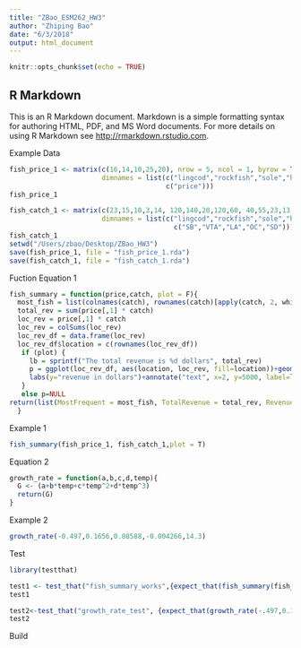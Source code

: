 ```yaml
---
title: "ZBao_ESM262_HW3"
author: "Zhiping Bao"
date: "6/3/2018"
output: html_document
---
```


```r
knitr::opts_chunk$set(echo = TRUE)
```

## R Markdown

This is an R Markdown document. Markdown is a simple formatting syntax for authoring HTML, PDF, and MS Word documents. For more details on using R Markdown see <http://rmarkdown.rstudio.com>.

Example Data
```r
fish_price_1 <- matrix(c(16,14,10,25,20), nrow = 5, ncol = 1, byrow = T,
                       dimnames = list(c("lingcod","rockfish","sole","halibut","yellowtail"),
                                       c("price")))
fish_price_1

fish_catch_1 <- matrix(c(23,15,10,3,14, 120,140,20,120,60, 40,55,23,13,9, 7,25,13,42,22,11,23,13,15,66), nrow = 5, ncol = 5, byrow = T,
                       dimnames = list(c("lingcod","rockfish","sole","halibut","yellowtail"),
                                         c("SB","VTA","LA","OC","SD")))
fish_catch_1
setwd("/Users/zbao/Desktop/ZBao_HW3")
save(fish_price_1, file = "fish_price_1.rda")
save(fish_catch_1, file = "fish_catch_1.rda")
```
Fuction
Equation 1
```r
fish_summary = function(price,catch, plot = F){
  most_fish = list(colnames(catch), rownames(catch)[apply(catch, 2, which.max)])
  total_rev = sum(price[,1] * catch)
  loc_rev = price[,1] * catch
  loc_rev = colSums(loc_rev)
  loc_rev_df = data.frame(loc_rev)
  loc_rev_df$location = c(rownames(loc_rev_df))
   if (plot) {
     lb = sprintf("The total revenue is %d dollars", total_rev)
     p = ggplot(loc_rev_df, aes(location, loc_rev, fill=location))+geom_col()+
     labs(y="revenue in dollars")+annotate("text", x=2, y=5000, label=lb, col="red")
   }
   else p=NULL
return(list(MostFrequent = most_fish, TotalRevenue = total_rev, Revenue_by_Location = loc_rev_df, plot = p))
  }

```

Example 1
```r
fish_summary(fish_price_1, fish_catch_1,plot = T)
```

Equation 2

```r
growth_rate = function(a,b,c,d,temp){
  G <- (a+b*temp+c*temp^2+d*temp^3)
  return(G)
}
```
Example 2
```r
growth_rate(-0.497,0.1656,0.08588,-0.004266,14.3)

```

Test
```r
library(testthat)

test1 <- test_that("fish_summary_works",{expect_that(fish_summary(fish_price_1,fish_catch_1)$TotalRevenue > 5000, is_true())})
test1

test2<-test_that("growth_rate_test", {expect_that(growth_rate(-.497,0.1656,0.08588,-.004266,14.3)>0, is_true())})
test2

```
Build 
